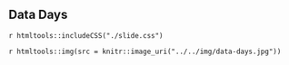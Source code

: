 ## Data Days {.data-days}

`r htmltools::includeCSS("./slide.css")`

`r htmltools::img(src = knitr::image_uri("../../img/data-days.jpg"))`
